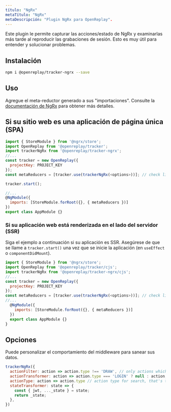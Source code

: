 ```yaml
---
título: "NgRx"
metaTítulo: "NgRx"
metaDescripción: "Plugin NgRx para OpenReplay".
---
```


Este plugin le permite capturar las acciones/estado de NgRx y examinarlas más tarde al reproducir las grabaciones de sesión. Esto es muy útil para entender y solucionar problemas.

## Instalación


```bash
npm i @openreplay/tracker-ngrx --save
```


## Uso

Agregue el meta-reductor generado a sus "importaciones". Consulte la [documentación de NgRx](https://ngrx.io/guide/store/metareducers) para obtener más detalles.

## Si su sitio web es una aplicación de página única (SPA)


```js
import { StoreModule } from '@ngrx/store';
import OpenReplay from '@openreplay/tracker';
import trackerNgRx from '@openreplay/tracker-ngrx';
//...
const tracker = new OpenReplay({
  projectKey: PROJECT_KEY
});
const metaReducers = [tracker.use(trackerNgRx(<options>))]; // check list of available options below

tracker.start();

//...
@NgModule({
  imports: [StoreModule.forRoot({}, { metaReducers })]
})
export class AppModule {}
```


### Si su aplicación web está renderizada en el lado del servidor (SSR)

Siga el ejemplo a continuación si su aplicación es SSR. Asegúrese de que se llame a `tracker.start()` una vez que se inicie la aplicación (en `useEffect` o `componentDidMount`).


```js
import { StoreModule } from '@ngrx/store';
import OpenReplay from '@openreplay/tracker/cjs';
import trackerNgRx from '@openreplay/tracker-ngrx/cjs';
//...
const tracker = new OpenReplay({
  projectKey: PROJECT_KEY
});
const metaReducers = [tracker.use(trackerNgRx(<options>))]; // check list of available options below
//...
  @NgModule({
    imports: [StoreModule.forRoot({}, { metaReducers })]
  })
  export class AppModule {}
}

```


## Opciones

Puede personalizar el comportamiento del middleware para sanear sus datos.


```js
trackerNgRx({
  actionFilter: action => action.type !== 'DRAW', // only actions which pass this test will be recorded
  actionTransformer: action => action.type === 'LOGIN' ? null : action,
  actionType: action => action.type // action type for search, that's the default one
  stateTransformer: state => {
    const { jwt, ..._state } = state;
    return _state;
  },
})
```

